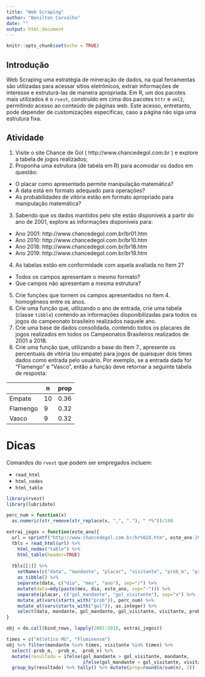 ```yaml
---
title: "Web Scraping"
author: "Benilton Carvalho"
date: ""
output: html_document
---
```


```r
knitr::opts_chunk$set(echo = TRUE)
```

## Introdução

Web Scraping uma estratégia de mineração de dados, na qual ferramentas são utilizadas para acessar sítios eletrônicos, extrair informações de interesse e estruturá-las de maneira apropriada. Em R, um dos pacotes mais utilizados é o `rvest`, construído em cima dos pacotes `httr` e `xml2`, permitindo acesso ao conteúdo de páginas web. Este acesso, entretanto, pode depender de customizações específicas, caso a página não siga uma estrutura fixa.

## Atividade

1. Visite o site Chance de Gol ( http://www.chancedegol.com.br ) e explore a tabela de jogos realizados;
2. Proponha uma estrutura (de tabela em R) para acomodar os dados em questão:
  * O placar como apresentado permite manipulação matemática?
  * A data está em formato adequado para operações?
  * As probabilidades de vitória estão em formato apropriado para manipulação matemática?
3. Sabendo que os dados mantidos pelo site estão disponíveis a partir do ano de 2001, explore as informações disponíveis para:
  * Ano 2001: http://www.chancedegol.com.br/br01.htm
  * Ano 2010: http://www.chancedegol.com.br/br10.htm
  * Ano 2018: http://www.chancedegol.com.br/br18.htm
  * Ano 2019: http://www.chancedegol.com.br/br19.htm
4. As tabelas estão em conformidade com aquela avaliada no Item 2?
  * Todos os campos apresentam o mesmo formato?
  * Que campos não apresentam a mesma estrutura?
5. Crie funções que tornem os campos apresentados no Item 4. homogêneos entre os anos.
6. Crie uma função que, utilizando o ano de entrada, crie uma tabela (classe `tibble`) contendo as informações disponibilizadas para todos os jogos do campeonato brasileiro realizados naquele ano.
7. Crie uma base de dados consolidada, contendo todos os placares de jogos realizados em todos os Campeonatos Brasileiros realizados de 2001 a 2018.
8. Crie uma função que, utilizando a base do Item 7., apresente os percentuais de vitória (ou empate) para jogos de quaisquer dois times dados como entrada pelo usuário. Por exemplo, se a entrada dada for "Flamengo" e "Vasco", então a função deve retornar a seguinte tabela de resposta:

|          	| n  	| prop 	|
|----------	|----	|------	|
| Empate   	| 10 	| 0.36 	|
| Flamengo 	|  9 	| 0.32 	|
| Vasco    	|  9 	| 0.32 	|

# Dicas

Comandos do `rvest` que podem ser empregados incluem:

- `read_html`
- `html_nodes`
- `html_table`


```r
library(rvest)
library(lubridate)

perc_num = function(x)
  as.numeric(str_remove(str_replace(x, ",", "."), " *%"))/100

extrai_jogos = function(este_ano){
  url = sprintf("http://www.chancedegol.com.br/br%02d.htm", este_ano-2000)
  tbls = read_html(url) %>%
    html_nodes("table") %>%
    html_table(header=TRUE)
  
  tbls[[1]] %>%
    setNames(c("data", "mandante", "placar", "visitante", "prob_m", "prob_e", "prob_v")) %>%
    as_tibble() %>% 
    separate(data, c("dia", "mes", "ano"), sep="/") %>% 
    mutate(data=mdy(paste(mes, dia, este_ano, sep="-"))) %>% 
    separate(placar, c("gol_mandante", "gol_visitante"), sep="x") %>% 
    mutate_at(vars(starts_with("prob")), perc_num) %>%
    mutate_at(vars(starts_with("gol")), as.integer) %>% 
    select(data, mandante, gol_mandante, gol_visitante, visitante, prob_m, prob_e, prob_v)
}

obj = do.call(bind_rows, lapply(2001:2018, extrai_jogos))

times = c("Atlético MG", "Fluminense")
obj %>% filter(mandante %in% times, visitante %in% times) %>% 
  select(-prob_m, -prob_e, -prob_v) %>% 
  mutate(resultado = ifelse(gol_mandante > gol_visitante, mandante,
                            ifelse(gol_mandante < gol_visitante, visitante, "Empate"))) %>% 
  group_by(resultado) %>% tally() %>% mutate(prop=round(n/sum(n), 2))
```

